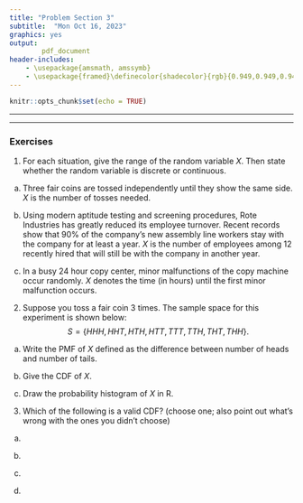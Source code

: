 ```yaml
---
title: "Problem Section 3"
subtitle:  "Mon Oct 16, 2023"
graphics: yes
output: 
        pdf_document
header-includes:
    - \usepackage{amsmath, amssymb}
    - \usepackage{framed}\definecolor{shadecolor}{rgb}{0.949,0.949,0.949}
---
```


```r
knitr::opts_chunk$set(echo = TRUE)

```

* * * 
\begin{shaded}

\textbf{Learning Outcomes}

The problems are designed to build conceptual understanding and problem-solving skills. The emphasis is on learning to find, evaluate and build confidence.
The specific tasks include: 

   - Identifying the range of discrete and continuous random variables
   
   - Deriving the PMF and CDF of a discrete random variable
   
   - Recognizing properties of CDFs
   
   - Back up and support work with relevant explanations

\end{shaded}


* * *

### Exercises 


1. For each situation, give the range of the random variable $X$. Then state whether the random variable is discrete or continuous.

a. Three fair coins are tossed independently until they show the same side. $X$ is the number of tosses needed.

b. Using modern aptitude testing and screening procedures, Rote Industries has greatly reduced its employee turnover. Recent records show that 90% of the company’s new assembly line workers stay with the company for at least a year. $X$ is the number of employees among 12 recently hired that will still be with the company in another year.
		
c. In a busy 24 hour copy center, minor malfunctions of the copy machine occur randomly. $X$ denotes the time (in hours) until the first minor malfunction occurs.
	 
2. Suppose you toss a fair coin 3 times. The sample space for this experiment is shown below:
$$S = \{ HHH, HHT, HTH, HTT, TTT,TTH, THT, THH \}.$$

a. Write the PMF of $X$ defined as the difference between number of heads and number of tails.

b. Give the CDF of $X$.

c. Draw the probability histogram of $X$ in R.

	  
3. Which of the following is a valid CDF? (choose one; also point out what's wrong with the ones you didn't choose)

a. 
\begin{align*} 
        F(x) &= \left\{ \begin{array}{cc} 
                 0 & x < 0\\
                 \frac{1}{4} & 0 \leq x \leq 3 \\
                 \frac{3}{4} & 3 <  x < 5 \\
                 1 & 5 \leq x \end{array} \right. \end{align*}

b.
\begin{align*} 
        F(x) &= \left\{ \begin{array}{cc} 
                 0 & x < 0\\
                 \frac{1}{4} & 0 \leq x < 3 \\
                 \frac{3}{4} & 3 \leq x < 5 \\
                 1 & 5 \leq x \end{array} \right. \end{align*}

c. 
\begin{align*} 
      F(x) &= \left\{ \begin{array}{cc} 
                 0 & x < 0\\
                 \frac{3}{4} & 0 \leq x < 3 \\
                 \frac{1}{4} & 3 \leq x < 5 \\
                 1 & 5 \leq x \end{array} \right. \end{align*}
   

d.
\begin{align*} 
       F(x) &= \left\{ \begin{array}{cc} 
                 0 & x < 0\\
                 \frac{1}{4} & 0 \leq x < 3 \\
                 \frac{3}{4} & 3 \leq x < 5 \\
                 \frac{7}{8} & 5 \leq x \end{array}   
                 \right.                      
\end{align*}              
